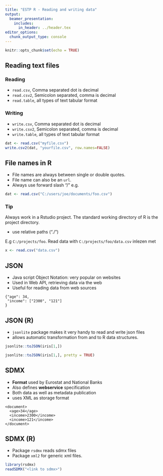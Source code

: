 ```yaml
---
title: "ESTP R - Reading and writing data"
output: 
  beamer_presentation:
    includes:
      in_header: ../header.tex
editor_options: 
  chunk_output_type: console
---
```


```r
knitr::opts_chunk$set(echo = TRUE)
```


## Reading text files

### Reading

- `read.csv`, Comma separated dot is decimal
- `read.csv2`, Semicolon separated, comma is decimal
- `read.table`, all types of text tabular format

### Writing

- `write.csv`, Comma separated dot is decimal
- `write.csv2`, Semicolon separated, comma is decimal
- `write.table`, all types of text tabular format

```r
dat <- read.csv("myfile.csv")
write.csv2(dat, "yourfile.csv", row.names=FALSE)
```

## File names in R

- File names are always between single or double quotes.
- File name can also be an `url`.
- Always use forward slash "/" e.g.

```r
dat <- read.csv("C:/users/joe/documents/foo.csv")
```

### Tip

Always work in a Rstudio project. The standard working directory of R is the project
directory. 

- use relative paths ("./")

E.g `C:/projects/foo`. Read data with `C:/projects/foo/data.csv`
inlezen met
```r
x <- read.csv("data.csv")
```

## JSON

- Java script Object Notation: very popular on websites
- Used in Web API, retrieving data via the web
- Useful for reading data from web sources
```
{"age": 34,
 "income": ["2300", "121"]
}
```

## JSON (R)

- `jsonlite` package makes it very handy to read and write json files
- allows automatic transformation from and to R data structures.

```r
jsonlite::toJSON(iris[1,])
```
```r
jsonlite::toJSON(iris[1,], pretty = TRUE)
```

## SDMX

- **Format** used by Eurostat and National Banks
- Also defines **webservice** specification
- Both data as well as metadata publication
- uses XML as storage format
```
<document>
  <age>34</age>
  <income>2300</income>
  <income>121</income>
</document>
```

## SDMX (R)

- Package `rsdmx` reads sdmx files
- Package `xml2` for generic xml files.

```r
library(rsdmx)
readSDMX("<link to sdmx>")
```

